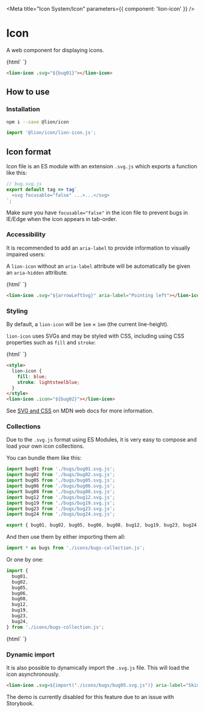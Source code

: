 
<Meta title="Icon System/Icon" parameters={{ component: 'lion-icon' }} />

# Icon

A web component for displaying icons.

<Story name="Default">
  {html`
    <style>
      lion-icon {
        width: 50px;
        height: 50px;
      }
    </style>
    <lion-icon .svg="${bugs.bug01}"></lion-icon>
  `}
</Story>

```html
<lion-icon .svg="${bug01}"></lion-icon>
```

## How to use

### Installation

```sh
npm i --save @lion/icon
```

```js
import '@lion/icon/lion-icon.js';
```

## Icon format

Icon file is an ES module with an extension `.svg.js` which exports a function like this:

```js
// bug.svg.js
export default tag => tag`
  <svg focusable="false" ...>...</svg>
`;
```

Make sure you have `focusable="false"` in the icon file to prevent bugs in IE/Edge when the icon appears in tab-order.

### Accessibility

It is recommended to add an `aria-label` to provide information to visually impaired users:

A `lion-icon` without an `aria-label` attribute will be automatically be given an `aria-hidden` attribute.

<Story name="Accessible label">
  {html`
    <lion-icon .svg="${arrowLeftSvg}" aria-label="Pointing left"></lion-icon>
  `}
</Story>

```html
<lion-icon .svg="${arrowLeftSvg}" aria-label="Pointing left"></lion-icon>
```

### Styling

By default, a `lion-icon` will be `1em` × `1em` (the current line-height).

`lion-icon` uses SVGs and may be styled with CSS, including using CSS properties such as `fill` and `stroke`:

<Story name="Styling">
  {html`
    <style>
      lion-icon.custom {
        fill: blue;
        stroke: red;
      }
    </style>
    <lion-icon class="custom" .svg="${bugs.bug02}" aria-label="Pointing left"></lion-icon>
  `}
</Story>

```html
<style>
  lion-icon {
    fill: blue;
    stroke: lightsteelblue;
  }
</style>
<lion-icon .icon="${bug02}"></lion-icon>
```

See [SVG and CSS](https://developer.mozilla.org/en-US/docs/Web/SVG/Tutorial/SVG_and_CSS) on MDN web docs for more information.

### Collections

Due to the `.svg.js` format using ES Modules, it is very easy to compose and load your own icon collections.

You can bundle them like this:

```js
import bug01 from './bugs/bug01.svg.js';
import bug02 from './bugs/bug02.svg.js';
import bug05 from './bugs/bug05.svg.js';
import bug06 from './bugs/bug06.svg.js';
import bug08 from './bugs/bug08.svg.js';
import bug12 from './bugs/bug12.svg.js';
import bug19 from './bugs/bug19.svg.js';
import bug23 from './bugs/bug23.svg.js';
import bug24 from './bugs/bug24.svg.js';

export { bug01, bug02, bug05, bug06, bug08, bug12, bug19, bug23, bug24 };
```

And then use them by either importing them all:

```js
import * as bugs from './icons/bugs-collection.js';
```

Or one by one:

```js
import {
  bug01,
  bug02,
  bug05,
  bug06,
  bug08,
  bug12,
  bug19,
  bug23,
  bug24,
} from './icons/bugs-collection.js';
```

<Story name="Collections">
  {html`
    <lion-icon class="icon" .svg=${bugs.bug05} aria-label="Skinny dung beatle"></lion-icon>
    <lion-icon class="icon" .svg=${bugs.bug06} aria-label="Butterfly"></lion-icon>
    <lion-icon class="icon" .svg=${bugs.bug08} aria-label="Ant"></lion-icon>
    <lion-icon class="icon" .svg=${bugs.bug12} aria-label="Striped beatle"></lion-icon>
    <lion-icon class="icon" .svg=${bugs.bug19} aria-label="Beatle with long whiskers"></lion-icon>
    <lion-icon class="icon" .svg=${bugs.bug23} aria-label="Swim beatle"></lion-icon>
    <lion-icon class="icon" .svg=${bugs.bug24} aria-label="Big forrest ant"></lion-icon>
  `}
</Story>

### Dynamic import

It is also possible to dynamically import the `.svg.js` file.
This will load the icon asynchronously.

```html
<lion-icon .svg=${import('./icons/bugs/bug05.svg.js')} aria-label="Skinny dung beatle"></lion-icon>
```

The demo is currently disabled for this feature due to an issue with Storybook.

